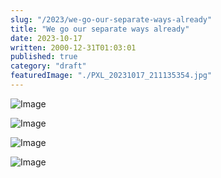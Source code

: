 ```yaml
---
slug: "/2023/we-go-our-separate-ways-already"
title: "We go our separate ways already"
date: 2023-10-17
written: 2000-12-31T01:03:01
published: true
category: "draft"
featuredImage: "./PXL_20231017_211135354.jpg"
---
```


![Image](PXL_20231017_211135354.jpg)

![Image](PXL_20231017_211710531.jpg)

![Image](PXL_20231017_212549727.jpg)

![Image](PXL_20231017_213708952.jpg)
